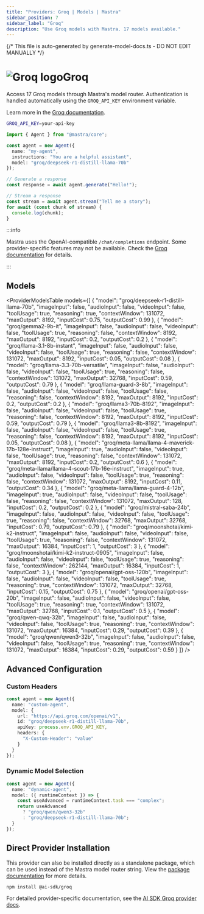 ```yaml
---
title: "Providers: Groq | Models | Mastra"
sidebar_position: 7
sidebar_label: "Groq"
description: "Use Groq models with Mastra. 17 models available."
---
```


{/* This file is auto-generated by generate-model-docs.ts - DO NOT EDIT MANUALLY */}


# <img src="https://models.dev/logos/groq.svg" alt="Groq logo" className="inline w-8 h-8 mr-2 align-middle dark:invert dark:brightness-0 dark:contrast-200" />Groq

Access 17 Groq models through Mastra's model router. Authentication is handled automatically using the `GROQ_API_KEY` environment variable.

Learn more in the [Groq documentation](https://console.groq.com/docs/models).

```bash
GROQ_API_KEY=your-api-key
```

```typescript
import { Agent } from "@mastra/core";

const agent = new Agent({
  name: "my-agent",
  instructions: "You are a helpful assistant",
  model: "groq/deepseek-r1-distill-llama-70b"
});

// Generate a response
const response = await agent.generate("Hello!");

// Stream a response
const stream = await agent.stream("Tell me a story");
for await (const chunk of stream) {
  console.log(chunk);
}
```

:::info

Mastra uses the OpenAI-compatible `/chat/completions` endpoint. Some provider-specific features may not be available. Check the [Groq documentation](https://console.groq.com/docs/models) for details.

:::

## Models

<ProviderModelsTable 
  models={[
  {
    "model": "groq/deepseek-r1-distill-llama-70b",
    "imageInput": false,
    "audioInput": false,
    "videoInput": false,
    "toolUsage": true,
    "reasoning": true,
    "contextWindow": 131072,
    "maxOutput": 8192,
    "inputCost": 0.75,
    "outputCost": 0.99
  },
  {
    "model": "groq/gemma2-9b-it",
    "imageInput": false,
    "audioInput": false,
    "videoInput": false,
    "toolUsage": true,
    "reasoning": false,
    "contextWindow": 8192,
    "maxOutput": 8192,
    "inputCost": 0.2,
    "outputCost": 0.2
  },
  {
    "model": "groq/llama-3.1-8b-instant",
    "imageInput": false,
    "audioInput": false,
    "videoInput": false,
    "toolUsage": true,
    "reasoning": false,
    "contextWindow": 131072,
    "maxOutput": 8192,
    "inputCost": 0.05,
    "outputCost": 0.08
  },
  {
    "model": "groq/llama-3.3-70b-versatile",
    "imageInput": false,
    "audioInput": false,
    "videoInput": false,
    "toolUsage": true,
    "reasoning": false,
    "contextWindow": 131072,
    "maxOutput": 32768,
    "inputCost": 0.59,
    "outputCost": 0.79
  },
  {
    "model": "groq/llama-guard-3-8b",
    "imageInput": false,
    "audioInput": false,
    "videoInput": false,
    "toolUsage": false,
    "reasoning": false,
    "contextWindow": 8192,
    "maxOutput": 8192,
    "inputCost": 0.2,
    "outputCost": 0.2
  },
  {
    "model": "groq/llama3-70b-8192",
    "imageInput": false,
    "audioInput": false,
    "videoInput": false,
    "toolUsage": true,
    "reasoning": false,
    "contextWindow": 8192,
    "maxOutput": 8192,
    "inputCost": 0.59,
    "outputCost": 0.79
  },
  {
    "model": "groq/llama3-8b-8192",
    "imageInput": false,
    "audioInput": false,
    "videoInput": false,
    "toolUsage": true,
    "reasoning": false,
    "contextWindow": 8192,
    "maxOutput": 8192,
    "inputCost": 0.05,
    "outputCost": 0.08
  },
  {
    "model": "groq/meta-llama/llama-4-maverick-17b-128e-instruct",
    "imageInput": true,
    "audioInput": false,
    "videoInput": false,
    "toolUsage": true,
    "reasoning": false,
    "contextWindow": 131072,
    "maxOutput": 8192,
    "inputCost": 0.2,
    "outputCost": 0.6
  },
  {
    "model": "groq/meta-llama/llama-4-scout-17b-16e-instruct",
    "imageInput": true,
    "audioInput": false,
    "videoInput": false,
    "toolUsage": true,
    "reasoning": false,
    "contextWindow": 131072,
    "maxOutput": 8192,
    "inputCost": 0.11,
    "outputCost": 0.34
  },
  {
    "model": "groq/meta-llama/llama-guard-4-12b",
    "imageInput": true,
    "audioInput": false,
    "videoInput": false,
    "toolUsage": false,
    "reasoning": false,
    "contextWindow": 131072,
    "maxOutput": 128,
    "inputCost": 0.2,
    "outputCost": 0.2
  },
  {
    "model": "groq/mistral-saba-24b",
    "imageInput": false,
    "audioInput": false,
    "videoInput": false,
    "toolUsage": true,
    "reasoning": false,
    "contextWindow": 32768,
    "maxOutput": 32768,
    "inputCost": 0.79,
    "outputCost": 0.79
  },
  {
    "model": "groq/moonshotai/kimi-k2-instruct",
    "imageInput": false,
    "audioInput": false,
    "videoInput": false,
    "toolUsage": true,
    "reasoning": false,
    "contextWindow": 131072,
    "maxOutput": 16384,
    "inputCost": 1,
    "outputCost": 3
  },
  {
    "model": "groq/moonshotai/kimi-k2-instruct-0905",
    "imageInput": false,
    "audioInput": false,
    "videoInput": false,
    "toolUsage": true,
    "reasoning": false,
    "contextWindow": 262144,
    "maxOutput": 16384,
    "inputCost": 1,
    "outputCost": 3
  },
  {
    "model": "groq/openai/gpt-oss-120b",
    "imageInput": false,
    "audioInput": false,
    "videoInput": false,
    "toolUsage": true,
    "reasoning": true,
    "contextWindow": 131072,
    "maxOutput": 32768,
    "inputCost": 0.15,
    "outputCost": 0.75
  },
  {
    "model": "groq/openai/gpt-oss-20b",
    "imageInput": false,
    "audioInput": false,
    "videoInput": false,
    "toolUsage": true,
    "reasoning": true,
    "contextWindow": 131072,
    "maxOutput": 32768,
    "inputCost": 0.1,
    "outputCost": 0.5
  },
  {
    "model": "groq/qwen-qwq-32b",
    "imageInput": false,
    "audioInput": false,
    "videoInput": false,
    "toolUsage": true,
    "reasoning": true,
    "contextWindow": 131072,
    "maxOutput": 16384,
    "inputCost": 0.29,
    "outputCost": 0.39
  },
  {
    "model": "groq/qwen/qwen3-32b",
    "imageInput": false,
    "audioInput": false,
    "videoInput": false,
    "toolUsage": true,
    "reasoning": true,
    "contextWindow": 131072,
    "maxOutput": 16384,
    "inputCost": 0.29,
    "outputCost": 0.59
  }
]}
/>

## Advanced Configuration

### Custom Headers

```typescript
const agent = new Agent({
  name: "custom-agent",
  model: {
    url: "https://api.groq.com/openai/v1",
    id: "groq/deepseek-r1-distill-llama-70b",
    apiKey: process.env.GROQ_API_KEY,
    headers: {
      "X-Custom-Header": "value"
    }
  }
});
```

### Dynamic Model Selection

```typescript
const agent = new Agent({
  name: "dynamic-agent",
  model: ({ runtimeContext }) => {
    const useAdvanced = runtimeContext.task === "complex";
    return useAdvanced 
      ? "groq/qwen/qwen3-32b"
      : "groq/deepseek-r1-distill-llama-70b";
  }
});
```



## Direct Provider Installation

This provider can also be installed directly as a standalone package, which can be used instead of the Mastra model router string. View the [package documentation](https://www.npmjs.com/package/@ai-sdk/groq) for more details.

```bash npm2yarn copy
npm install @ai-sdk/groq
```

For detailed provider-specific documentation, see the [AI SDK Groq provider docs](https://ai-sdk.dev/providers/ai-sdk-providers/groq).
